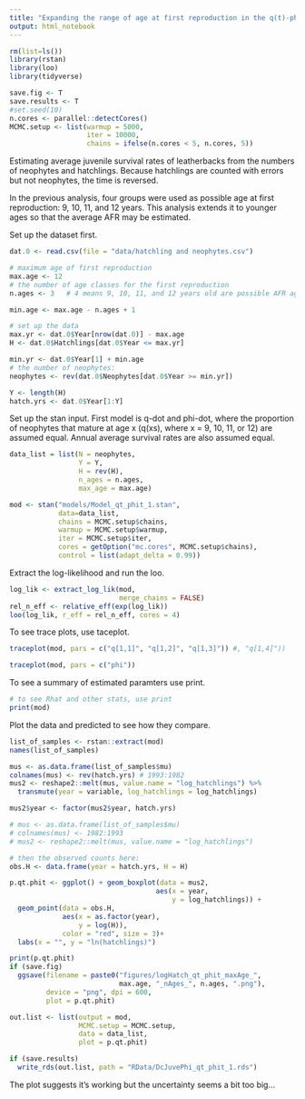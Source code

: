 ```yaml
---
title: "Expanding the range of age at first reproduction in the q(t)-phi(t) model"
output: html_notebook
---
```



```r
rm(list=ls())
library(rstan)
library(loo)
library(tidyverse)

save.fig <- T
save.results <- T
#set.seed(10)
n.cores <- parallel::detectCores()
MCMC.setup <- list(warmup = 5000,
                   iter = 10000,
                   chains = ifelse(n.cores < 5, n.cores, 5))
```

Estimating average juvenile survival rates of leatherbacks from the numbers of neophytes and hatchlings. Because hatchlings are counted with errors but not neophytes, the time is reversed.

In the previous analysis, four groups were used as possible age at first reproduction:  9, 10, 11, and 12 years. This analysis extends it to younger ages so that the average AFR may be estimated. 

Set up the dataset first.
```r

dat.0 <- read.csv(file = "data/hatchling and neophytes.csv")

# maximum age of first reproduction
max.age <- 12
# the number of age classes for the first reproduction 
n.ages <- 3   # 4 means 9, 10, 11, and 12 years old are possible AFR ages.

min.age <- max.age - n.ages + 1

# set up the data
max.yr <- dat.0$Year[nrow(dat.0)] - max.age
H <- dat.0$Hatchlings[dat.0$Year <= max.yr]

min.yr <- dat.0$Year[1] + min.age
# the number of neophytes:
neophytes <- rev(dat.0$Neophytes[dat.0$Year >= min.yr])

Y <- length(H)  
hatch.yrs <- dat.0$Year[1:Y]

```

Set up the stan input. First model is q-dot and phi-dot, where the proportion of neophytes that mature at age x (q(xs), where x = 9, 10, 11, or 12) are assumed equal.  Annual average survival rates are also assumed equal. 

```r
data_list = list(N = neophytes,
                 Y = Y, 
                 H = rev(H),
                 n_ages = n.ages,
                 max_age = max.age)

mod <- stan("models/Model_qt_phit_1.stan", 
            data=data_list, 
            chains = MCMC.setup$chains, 
            warmup = MCMC.setup$warmup,
            iter = MCMC.setup$iter,
            cores = getOption("mc.cores", MCMC.setup$chains),
            control = list(adapt_delta = 0.99))

```

Extract the log-likelihood and run the loo.
```r
log_lik <- extract_log_lik(mod, 
                           merge_chains = FALSE)
rel_n_eff <- relative_eff(exp(log_lik))
loo(log_lik, r_eff = rel_n_eff, cores = 4)

```

To see trace plots, use taceplot.

```r
traceplot(mod, pars = c("q[1,1]", "q[1,2]", "q[1,3]")) #, "q[1,4]"))

```

```r
traceplot(mod, pars = c("phi"))

```

To see a summary of estimated paramters use print.
```r
# to see Rhat and other stats, use print
print(mod)

```

Plot the data and predicted to see how they compare.

```r
list_of_samples <- rstan::extract(mod)
names(list_of_samples)

mus <- as.data.frame(list_of_samples$mu)
colnames(mus) <- rev(hatch.yrs) # 1993:1982
mus2 <- reshape2::melt(mus, value.name = "log_hatchlings") %>%
  transmute(year = variable, log_hatchlings = log_hatchlings)

mus2$year <- factor(mus2$year, hatch.yrs)

# mus <- as.data.frame(list_of_samples$mu)
# colnames(mus) <- 1982:1993
# mus2 <- reshape2::melt(mus, value.name = "log_hatchlings")

# then the observed counts here:
obs.H <- data.frame(year = hatch.yrs, H = H)

p.qt.phit <- ggplot() + geom_boxplot(data = mus2,
                                    aes(x = year, 
                                        y = log_hatchlings)) + 
  geom_point(data = obs.H,
             aes(x = as.factor(year), 
                 y = log(H)),
             color = "red", size = 3)+ 
  labs(x = "", y = "ln(hatchlings)")

print(p.qt.phit)
if (save.fig)
  ggsave(filename = paste0("figures/logHatch_qt_phit_maxAge_", 
                           max.age, "_nAges_", n.ages, ".png"),
         device = "png", dpi = 600,
         plot = p.qt.phit)

out.list <- list(output = mod,
                 MCMC.setup = MCMC.setup,
                 data = data_list,
                 plot = p.qt.phit)

if (save.results)
  write_rds(out.list, path = "RData/DcJuvePhi_qt_phit_1.rds")


```


The plot suggests it's working but the uncertainty seems a bit too big... 
